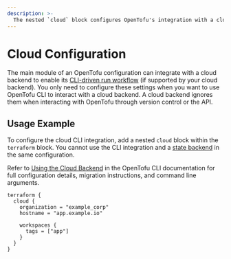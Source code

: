 ```yaml
---
description: >-
  The nested `cloud` block configures OpenTofu's integration with a cloud backend.
---
```


# Cloud Configuration

The main module of an OpenTofu configuration can integrate with a cloud backend to enable its [CLI-driven run workflow](../../cli/cloud/index.mdx) (if supported by your cloud backend). You only need to configure these settings when you want to use OpenTofu CLI to interact with a cloud backend.
A cloud backend ignores them when interacting with OpenTofu through version control or the API.

## Usage Example

To configure the cloud CLI integration, add a nested `cloud` block within the `terraform` block. You cannot use the CLI integration and a [state backend](/docs/language/settings/backends/configuration) in the same configuration.

Refer to [Using the Cloud Backend](../../cli/cloud/index.mdx) in the OpenTofu CLI documentation for full configuration details, migration instructions, and command line arguments.

```hcl
terraform {
  cloud {
    organization = "example_corp"
    hostname = "app.example.io"

    workspaces {
      tags = ["app"]
    }
  }
}
```
